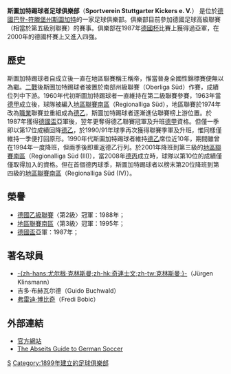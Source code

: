 {{noteTA|G1=足球
|T=zh-hans:斯圖加特踢球者足球俱樂部; zh-hant:史特加踢球者足球會;
|1=zh-hans:斯特加踢球者; zh-tw:斯特加踢球者; zh-hant:史特加踢球者;
}}
{{unreferenced|time=2009-10-03T05:20:50+00:00}}
{{Football club infobox 
|  clubname = 史特加踢球者<br />''Stuttgarter Kickers''
|  image    = [[File:Stuttgarter_Kickers_Logo.svg|120px]] 
|  fullname = 斯圖加特踢球者足球俱樂部<br />Sportverein Stuttgarter Kickers e. V.
|  nickname = ''Die Kickers''、''Die Blauen''、<br />''Die Blauen-Götter''
|  founded  = 1899年9月21日 
|  ground   = Waldaustadion Stuttgart 
|  city     = [[德國|德國]]，[[斯圖加特|斯圖加特]] 
|  capacity = 11,534人 
|  chairman = Dirk Eichelbaum 
|  manager  = Dirk Schuster 
|  league   = [[德國足球高級聯賽|德國足球高級聯賽]]（[[巴登-符腾堡足球高级联赛|巴登-符騰堡]]） |
|  season   = 2021–22 |
|  position = 德巴符高聯，第 2 位 |
|  pattern_b1=  | pattern_la1=  | pattern_ra1=  | pattern_sh1=  | pattern_so1= 
|  body1= 0000FF  | leftarm1= 0000FF  | rightarm1= 0000FF  | shorts1= 0000FF  | socks1= 0000FF 
|  pattern_b2= _thinblackstripes  | pattern_la2=  | pattern_ra2=  | pattern_sh2=  | pattern_so2= 
|  body2= E5FF00  | leftarm2= E5FF00  | rightarm2= E5FF00  | shorts2= E5FF00  | socks2= E5FF00 
}}
'''斯圖加特踢球者足球俱樂部'''（''' Sportverein Stuttgarter Kickers e. V.'''） 是位於[[德國|德國]][[巴登-符滕堡州|巴登-符滕堡州]][[斯圖加特|斯圖加特]]的一家足球俱樂部。俱樂部目前參加德國足球高級聯賽（相當於第五級別聯賽）的賽事。俱樂部在1987年[[德國杯|德國杯]]比賽上獲得過亞軍，在2000年的德國杯賽上又進入四強。

== 歷史 ==
斯圖加特踢球者自成立後一直在地區聯賽稱王稱帝，惟當晉身全國性錦標賽便無以為繼。[[第二次世界大戰|二戰]]後斯圖加特踢球者被置於南部州級聯賽（Oberliga Süd）作賽，成績位列中下游。1960年代初斯圖加特踢球者一直維持在第二級聯賽參賽，1963年當[[德甲|德甲]]成立後，球隊被編入[[德國足球地區聯賽|地區聯賽南區]]（Regionalliga Süd），地區聯賽於1974年改為[[職業|職業]]聯賽並重組成為[[德乙|德乙]]，斯圖加特踢球者逐漸進佔聯賽榜上游位置。於1987年獲得[[德國盃|德國盃]]亞軍後，翌年更奪得德乙聯賽冠軍及升班[[德甲|德甲]]資格。但僅一季即以第17位成績回降[[德乙|德乙]]，於1990/91年球季再次獲得聯賽季軍及升班，惟同樣僅維持一季便打回原形。1990年代斯圖加特踢球者維持[[德乙|德乙]]席位近10年，期間雖曾在1994年一度降班，但兩季後即重返德乙行列。於2001年降班到第三級的[[德國足球地區聯賽|地區聯賽南區]]（Regionalliga Süd (III)），當2008年[[德丙|德丙]]成立時，球隊以第10位的成績僅僅取得加入的資格。但在首個德丙球季，斯圖加特踢球者以榜末第20位降班到第四級的[[德國足球地區聯賽|地區聯賽南區]]（Regionalliga Süd (IV)）。

== 榮譽 ==
* [[德國足球乙級聯賽|德國乙級聯賽]]〈第2級〉冠軍：1988年； 
* [[德國足球地區聯賽|地區聯賽南區]]〈第3級〉冠軍：1995年；
* [[德國盃|德國盃]]亞軍：1987年；

== 著名球員 ==
* [[尤尔根·克林斯曼|-{zh-hans:尤尔根·克林斯曼;zh-hk:奇連士文;zh-tw:克林斯曼;}-]]（Jürgen Klinsmann）
* 吉多·布赫瓦尔德（Guido Buchwald）
* [[弗雷迪·博比奇|弗雷迪·博比奇]]（Fredi Bobic）

== 外部連結 ==
* [http://www.stuttgarter-kickers.de 官方網站] {{Wayback|url=http://www.stuttgarter-kickers.de/ |date=20120622234723 }}
* [http://www.abseits-soccer.com/clubs/kstuttgart.html The Abseits Guide to German Soccer] {{Wayback|url=http://www.abseits-soccer.com/clubs/kstuttgart.html |date=20120728082117 }}

{{德国足球甲级联赛}}

[[Category:德國足球俱樂部|S]]
[[Category:1899年建立的足球俱樂部|Category:1899年建立的足球俱樂部]]